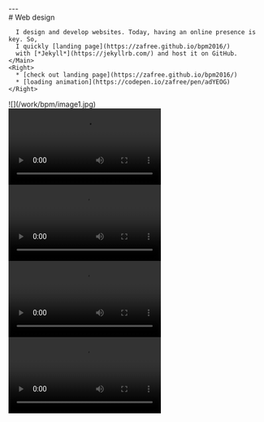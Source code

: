 

<Content>
  <Row center>
    <Main>
      ---
    </Main>
  </Row>
</Content>

<Content>
  <Row center>
    <Main>
      # Web design

      I design and develop websites. Today, having an online presence is key. So, 
      I quickly [landing page](https://zafree.github.io/bpm2016/) 
      with [*Jekyll*](https://jekyllrb.com/) and host it on GitHub.
    </Main>
    <Right>
      * [check out landing page](https://zafree.github.io/bpm2016/)
      * [loading animation](https://codepen.io/zafree/pen/adYEOG)
    </Right>
  </Row>
  <Row center>
    <Main full>
      ![](/work/bpm/image1.jpg)
    </Main>
  </Row>
  <Row center>
    <Main>
      <div className={s.animationGrid}>
        <div className={s.animationGrid__row}>
          <div className={s.animationGrid__item}>
            <video src="/work/bpm/video1.mov" autoPlay loop />
          </div>
          <div className={c(s.animationGrid__item, s.half)}>
            <video src="/work/bpm/video2.mov" autoPlay loop />
          </div>
          <div className={c(s.animationGrid__item, s.half)}>
            <video src="/work/bpm/video3.mov" autoPlay loop />
          </div>
          <div className={s.animationGrid__item}>
            <video src="/work/bpm/video4.mov" autoPlay loop />
          </div>
        </div>
      </div>
    </Main>
  </Row>
</Content>
